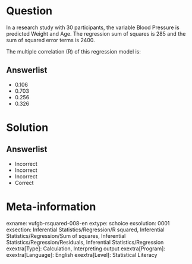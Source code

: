 Question
========

In a research study with 30 participants, the variable Blood Pressure is predicted Weight and Age. The regression sum of squares is 285 and the sum of squared error terms is 2400.

The multiple correlation (R) of this regression model is:

  
Answerlist
----------
* 0.106
* 0.703
* 0.256
* 0.326

Solution
========

Answerlist
----------
* Incorrect
* Incorrect
* Incorrect
* Correct

Meta-information
================
exname: vufgb-rsquared-008-en
extype: schoice
exsolution: 0001
exsection: Inferential Statistics/Regression/R squared, Inferential Statistics/Regression/Sum of squares, Inferential Statistics/Regression/Residuals, Inferential Statistics/Regression
exextra[Type]: Calculation, Interpreting output
exextra[Program]: 
exextra[Language]: English
exextra[Level]: Statistical Literacy
